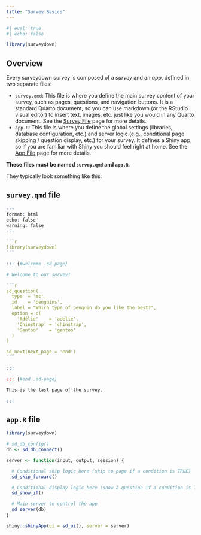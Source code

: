 ```yaml
---
title: "Survey Basics"
---
```


```r
#| eval: true
#| echo: false

library(surveydown)
```


## Overview

Every surveydown survey is composed of a _survey_ and an _app_, defined in two separate files:

- `survey.qmd`: This file is where you define the main survey content of your survey, such as pages, questions, and navigation buttons. It is a standard Quarto document, so you can use markdown (or the RStudio visual editor) to insert text, images, etc. just like you would in any Quarto document. See the [Survey File](survey-file.qmd) page for more details.
- `app.R`: This file is where you define the global settings (libraries, database configuration, etc.) and server logic (e.g., conditional page skipping / question display, etc.) for your survey. It defines a Shiny app, so if you are familiar with Shiny you should feel right at home. See the [App File](app-file.qmd) page for more details.

**These files must be named `survey.qmd` and `app.R`**.
 
They typically look something like this:

::: {.panel-tabset}

## `survey.qmd` file

````r
---
format: html
echo: false
warning: false
---

```r
library(surveydown)
```

::: {#welcome .sd-page}

# Welcome to our survey!

```r
sd_question(
  type  = 'mc',
  id    = 'penguins',
  label = "Which type of penguin do you like the best?",
  option = c(
    'Adélie'    = 'adelie',
    'Chinstrap' = 'chinstrap',
    'Gentoo'    = 'gentoo'
  )
)

sd_next(next_page = 'end')
```

:::

::: {#end .sd-page}

This is the last page of the survey.

:::

````

## `app.R` file

```r
library(surveydown)

# sd_db_config()
db <- sd_db_connect()

server <- function(input, output, session) {

  # Conditional skip logic here (skip to page if a condition is TRUE)
  sd_skip_forward()

  # Conditional display logic here (show a question if a condition is TRUE)
  sd_show_if()

  # Main server to control the app
  sd_server(db)
}

shiny::shinyApp(ui = sd_ui(), server = server)
```

:::
